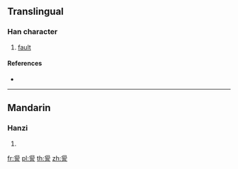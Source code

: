 {{character info/new}}
==Translingual==

===Han character===
{{Han char|rn=149|rad=言|as=08|sn=15|four=|canj=OUYMR}}

# [[fault]]

====References====
* {{Han ref|kx=1168.060|dkj=35650|dj=1633.110|hdz=63987.080|uh=8AD0|ud=35536}}

----

==Mandarin==

===Hanzi===
{{cmn-hanzi|pin=[[liáng]] ([[liang2]]), [[qiān]] ([[qian1]])|wg=liang<sup>2</sup>, ch'ien<sup>1</sup>}}

# {{defn|lang=cmn|sort=言08}}

[[fr:諐]]
[[pl:諐]]
[[th:諐]]
[[zh:諐]]